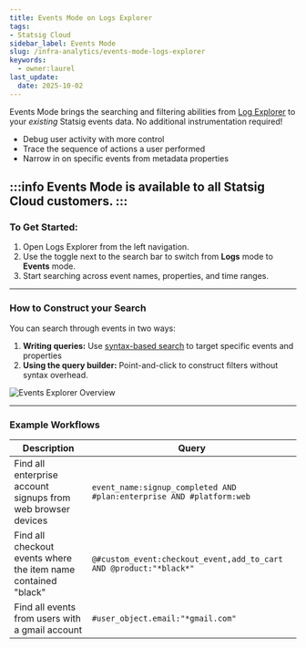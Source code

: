 ```yaml
---
title: Events Mode on Logs Explorer
tags:
- Statsig Cloud 
sidebar_label: Events Mode
slug: /infra-analytics/events-mode-logs-explorer
keywords:
  - owner:laurel
last_update:
  date: 2025-10-02
---
```


Events Mode brings the searching and filtering abilities from [Log Explorer](/infra-analytics/logs-explorer) to your _existing_ Statsig events data. No additional instrumentation required! 

- Debug user activity with more control
- Trace the sequence of actions a user performed
- Narrow in on specific events from metadata properties

:::info
Events Mode is available to all **Statsig Cloud customers**.
:::
---

### To Get Started:

1. Open Logs Explorer from the left navigation.
2. Use the toggle next to the search bar to switch from **Logs** mode to **Events** mode.
3. Start searching across event names, properties, and time ranges.

---


### How to Construct your Search
You can search through events in two ways:
1. **Writing queries:** Use [syntax-based search](/infra-analytics/logs-explorer-queries) to target specific events and properties
2. **Using the query builder:** Point-and-click to construct filters without syntax overhead.

![Events Explorer Overview](/img/infra-analytics/events-explorer-querying.png)


---

### Example Workflows

 | Description                                           | Query                                                                 |
|-------------------------------------------------------|----------------------------------------------------------------------|
| Find all enterprise account signups from web browser devices | `event_name:signup_completed AND #plan:enterprise AND #platform:web` |
| Find all checkout events where the item name contained "black" | `@#custom_event:checkout_event,add_to_cart AND @product:"*black*"`   |
| Find all events from users with a gmail account | `#user_object.email:"*gmail.com"`   |
